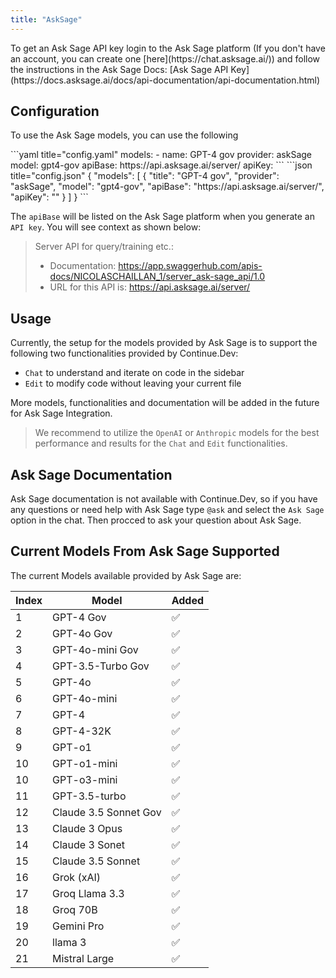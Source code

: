 ```yaml
---
title: "AskSage"
---
```




<Info>
To get an Ask Sage API key login to the Ask Sage platform (If you don't have an account, you can create one [here](https://chat.asksage.ai/)) and follow the instructions in the Ask Sage Docs: [Ask Sage API Key](https://docs.asksage.ai/docs/api-documentation/api-documentation.html)
</Info>

## Configuration

To use the Ask Sage models, you can use the following

<Tabs>
  <Tab title="YAML">
  ```yaml title="config.yaml"
  models:
    - name: GPT-4 gov
      provider: askSage
      model: gpt4-gov
      apiBase: https://api.asksage.ai/server/
      apiKey: <YOUR_ASK_SAGE_API_KEY>
  ```
  </Tab>
  <Tab title="JSON">
  ```json title="config.json"
  {
    "models": [
      {
        "title": "GPT-4 gov",
        "provider": "askSage",
        "model": "gpt4-gov",
        "apiBase": "https://api.asksage.ai/server/",
        "apiKey": "<YOUR_ASK_SAGE_API_KEY>"
      }
    ]
  }
  ```
  </Tab>
</Tabs>

The `apiBase` will be listed on the Ask Sage platform when you generate an `API key`. You will see context as shown below:

> Server API for query/training etc.:
>
> - Documentation: https://app.swaggerhub.com/apis-docs/NICOLASCHAILLAN_1/server_ask-sage_api/1.0
> - URL for this API is: https://api.asksage.ai/server/

## Usage

Currently, the setup for the models provided by Ask Sage is to support the following two functionalities provided by Continue.Dev:

- `Chat` to understand and iterate on code in the sidebar
- `Edit` to modify code without leaving your current file

More models, functionalities and documentation will be added in the future for Ask Sage Integration.

> We recommend to utilize the `OpenAI` or `Anthropic` models for the best performance and results for the `Chat` and `Edit` functionalities.

## Ask Sage Documentation

Ask Sage documentation is not available with Continue.Dev, so if you have any questions or need help with Ask Sage type `@ask` and select the `Ask Sage` option in the chat. Then procced to ask your question about Ask Sage.

## Current Models From Ask Sage Supported

The current Models available provided by Ask Sage are:

| Index | Model                 | Added |
| ----- | --------------------- | ----- |
| 1     | GPT-4 Gov             | ✅    |
| 2     | GPT-4o Gov            | ✅    |
| 3     | GPT-4o-mini Gov       | ✅    |
| 4     | GPT-3.5-Turbo Gov     | ✅    |
| 5     | GPT-4o                | ✅    |
| 6     | GPT-4o-mini           | ✅    |
| 7     | GPT-4                 | ✅    |
| 8     | GPT-4-32K             | ✅    |
| 9     | GPT-o1                | ✅    |
| 10    | GPT-o1-mini           | ✅    |
| 10    | GPT-o3-mini           | ✅    |
| 11    | GPT-3.5-turbo         | ✅    |
| 12    | Claude 3.5 Sonnet Gov | ✅    |
| 13    | Claude 3 Opus         | ✅    |
| 14    | Claude 3 Sonet        | ✅    |
| 15    | Claude 3.5 Sonnet     | ✅    |
| 16    | Grok (xAI)            | ✅    |
| 17    | Groq Llama 3.3        | ✅    |
| 18    | Groq 70B              | ✅    |
| 19    | Gemini Pro            | ✅    |
| 20    | llama 3               | ✅    |
| 21    | Mistral Large         | ✅    |
